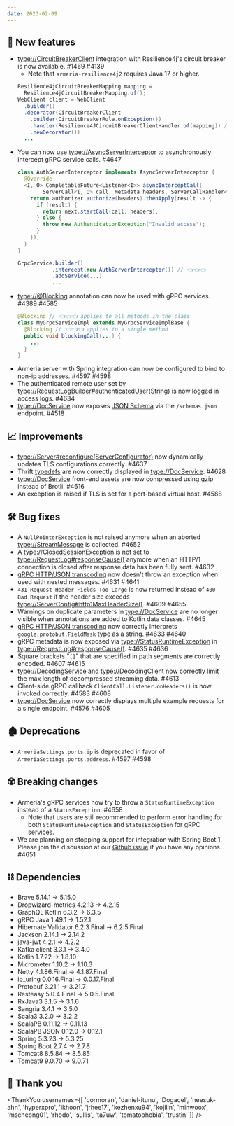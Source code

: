 ```yaml
---
date: 2023-02-09
---
```


## 🌟 New features

- <type://CircuitBreakerClient> integration with Resilience4j's circuit breaker is now available. #1469 #4139
  - Note that `armeria-resilience4j2` requires Java 17 or higher.
  ```java
  Resilience4jCircuitBreakerMapping mapping =
    Resilience4jCircuitBreakerMapping.of();
  WebClient client = WebClient
    .builder()
    .decorator(CircuitBreakerClient
      .builder(CircuitBreakerRule.onException())
      .handler(Resilience4JCircuitBreakerClientHandler.of(mapping)) // 👈👈👈
      .newDecorator())
    ...
  ```
- You can now use <type://AsyncServerInterceptor> to asynchronously intercept gRPC service calls. #4647
  ```java
  class AuthServerInterceptor implements AsyncServerInterceptor {
    @Override
    <I, O> CompletableFuture<Listener<I>> asyncInterceptCall(
          ServerCall<I, O> call, Metadata headers, ServerCallHandler<I, O> next) {
      return authorizer.authorize(headers).thenApply(result -> {
        if (result) {
          return next.startCall(call, headers);
        } else {
          throw new AuthenticationException("Invalid access");
        }
      });
    }
  }

  GrpcService.builder()
             .intercept(new AuthServerInterceptor()) // 👈👈👈
             .addService(...)
             ...
  ```
- <type://@Blocking> annotation can now be used with gRPC services. #4389 #4585
  ```java
  @Blocking // 👈👈👈 applies to all methods in the class
  class MyGrpcServiceImpl extends MyGrpcServiceImplBase {
    @Blocking // 👈👈👈 applies to a single method
    public void blockingCall(...) {
      ...
    }
  }
  ```
- Armeria server with Spring integration can now be configured to bind to non-ip addresses. #4597 #4598
- The authenticated remote user set by <type://RequestLogBuilder#authenticatedUser(String)> is now logged in access
  logs. #4634
- <type://DocService> now exposes [JSON Schema](https://json-schema.org/) via the `/schemas.json` endpoint. #4518

## 📈 Improvements

- <type://Server#reconfigure(ServerConfigurator)> now dynamically updates TLS configurations correctly. #4637
- Thrift [typedefs](http://diwakergupta.github.io/thrift-missing-guide/#_typedefs) are
  now correctly displayed in <type://DocService>. #4628
- <type://DocService> front-end assets are now compressed using gzip instead of Brotli. #4616
- An exception is raised if TLS is set for a port-based virtual host. #4588

## 🛠️ Bug fixes

- A `NullPointerException` is not raised anymore when an aborted <type://StreamMessage> is collected. #4652
- A <type://ClosedSessionException> is not set to <type://RequestLog#responseCause()> anymore when
  an HTTP/1 connection is closed after response data has been fully sent. #4632
- [gRPC HTTP/JSON transcoding](https://cloud.google.com/endpoints/docs/grpc/transcoding) now doesn't throw an exception when used with nested messages. #4631 #4641
- `431 Request Header Fields Too Large` is now returned instead of `400 Bad Request` if the header size exceeds <type://ServerConfig#http1MaxHeaderSize()>. #4609 #4655
- Warnings on duplicate parameters in <type://DocService> are no longer visible when annotations are added to Kotlin data classes. #4645
- [gRPC HTTP/JSON transcoding](https://cloud.google.com/endpoints/docs/grpc/transcoding) now correctly interprets `google.protobuf.FieldMask` type as a string. #4633 #4640
- gRPC metadata is now exposed via <type://StatusRuntimeException> in <type://RequestLog#responseCause()>. #4635 #4636
- Square brackets "`[]`" that are specified in path segments are correctly encoded. #4607 #4615
- <type://DecodingService> and <type://DecodingClient> now correctly limit the max length of decompressed streaming data. #4613
- Client-side gRPC callback `ClientCall.Listener.onHeaders()` is now invoked correctly. #4583 #4608
- <type://DocService> now correctly displays multiple example requests for a single endpoint. #4576 #4605

## 🏚️ Deprecations

- `ArmeriaSettings.ports.ip` is deprecated in favor of `ArmeriaSettings.ports.address`. #4597 #4598

## ☢️ Breaking changes

- Armeria's gRPC services now try to throw a `StatusRuntimeException` instead of a `StatusException`. #4658
  - Note that users are still recommended to perform error handling for both `StatusRuntimeException` and `StatusException`
  for gRPC services.
- We are planning on stopping support for integration with Spring Boot 1. Please join the discussion at our
  [Github issue](https://github.com/line/armeria/issues/4651) if you have any opinions. #4651

## ⛓ Dependencies

- Brave 5.14.1 → 5.15.0
- Dropwizard-metrics 4.2.13 → 4.2.15
- GraphQL Kotlin 6.3.2 → 6.3.5
- gRPC Java 1.49.1 → 1.52.1
- Hibernate Validator 6.2.3.Final → 6.2.5.Final
- Jackson 2.14.1 → 2.14.2
- java-jwt 4.2.1 → 4.2.2
- Kafka client 3.3.1 → 3.4.0
- Kotlin 1.7.22 → 1.8.10
- Micrometer 1.10.2 → 1.10.3
- Netty 4.1.86.Final → 4.1.87.Final
- io_uring 0.0.16.Final → 0.0.17.Final
- Protobuf 3.21.1 → 3.21.7
- Resteasy 5.0.4.Final → 5.0.5.Final
- RxJava3 3.1.5 → 3.1.6
- Sangria 3.4.1 → 3.5.0
- Scala3 3.2.0 → 3.2.2
- ScalaPB 0.11.12 → 0.11.13
- ScalaPB JSON 0.12.0 → 0.12.1
- Spring 5.3.23 → 5.3.25
- Spring Boot 2.7.4 → 2.7.8
- Tomcat8 8.5.84 → 8.5.85
- Tomcat9 9.0.70 → 9.0.71

## 🙇 Thank you

<ThankYou usernames={[
  'cormoran',
  'daniel-itunu',
  'Dogacel',
  'heesuk-ahn',
  'hyperxpro',
  'ikhoon',
  'jrhee17',
  'kezhenxu94',
  'kojilin',
  'minwoox',
  'mscheong01',
  'rhodo',
  'sullis',
  'ta7uw',
  'tomatophobia',
  'trustin'
]} />
